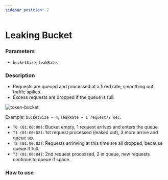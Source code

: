 ```yaml
---
sidebar_position: 2
---
```



# Leaking Bucket

### Parameters

- `bucketSize`, `leakRate`.

### Description

- Requests are queued and processed at a fixed rate, smoothing out traffic spikes.
- Excess requests are dropped if the queue is full.

![token-bucket](assets/leaking-bucket.png)

Example: `bucketSize = 4`, `leakRate = 1 request/2 sec`.

- `T0 (01:00:00)`: Bucket empty, 1 request arrives and enters the queue.
- `T1 (01:00:02)`: 1st request processed (leaked out), 3 more arrive and queue up.
- `T2 (01:00:03)`: Requests arrinving at this time are all dropped, because queue if full.
- `T3 (01:00:04)`: 2nd request processed, 2 in queue, new requests continue to queue if space.

### How to use

<RateLimitHowToUse method="customLeakingBucket(4, Duration.ofSeconds(1))"/>
